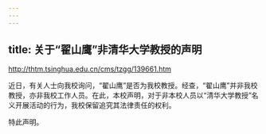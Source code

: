 ```yaml
---
---
---
```

title: 关于“翟山鹰”非清华大学教授的声明
---

http://thtm.tsinghua.edu.cn/cms/tzgg/139661.htm

近日，有关人士向我校询问，“翟山鹰”是否为我校教授。经查，“翟山鹰”并非我校教授，亦非我校工作人员。在此，本校声明，对于非本校人员以“清华大学教授”名义开展活动的行为，我校保留追究其法律责任的权利。

特此声明。